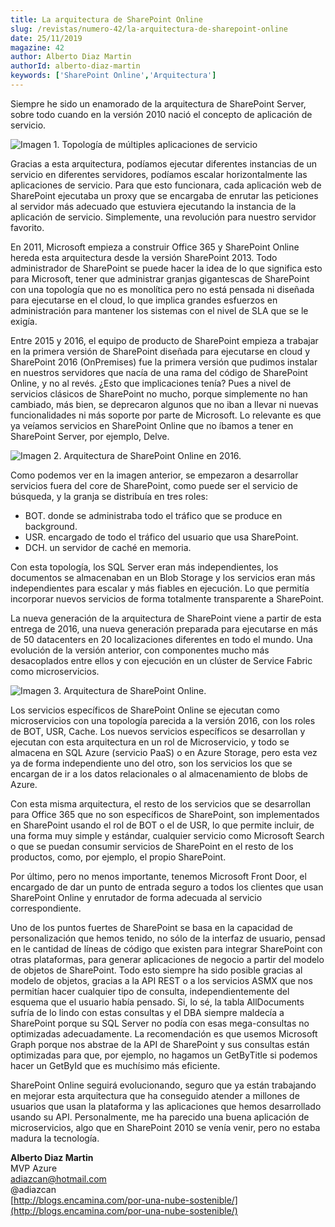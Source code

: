 ```yaml
---
title: La arquitectura de SharePoint Online
slug: /revistas/numero-42/la-arquitectura-de-sharepoint-online
date: 25/11/2019
magazine: 42
author: Alberto Diaz Martin
authorId: alberto-diaz-martin
keywords: ['SharePoint Online','Arquitectura']
---
```






​Siempre he sido un enamorado de la arquitectura de SharePoint Server, sobre todo cuando en la versión 2010 nació el concepto de aplicación de servicio.

![Imagen 1. Topología de múltiples aplicaciones de servicio](../../../images/numero42/la-arquitectura-de-sharepoint-online/image1.png)

Gracias a esta arquitectura, podíamos ejecutar diferentes instancias de un servicio en diferentes servidores, podíamos escalar horizontalmente las aplicaciones de servicio. Para que esto funcionara, cada aplicación web de SharePoint ejecutaba un proxy que se encargaba de enrutar las peticiones al servidor más adecuado que estuviera ejecutando la instancia de la aplicación de servicio. Simplemente, una revolución para nuestro servidor favorito.

En 2011, Microsoft empieza a construir Office 365 y SharePoint Online hereda esta arquitectura desde la versión SharePoint 2013. Todo administrador de SharePoint se puede hacer la idea de lo que significa esto para Microsoft, tener que administrar granjas gigantescas de SharePoint con una topología que no es monolítica pero no está pensada ni diseñada para ejecutarse en el cloud, lo que implica grandes esfuerzos en administración para mantener los sistemas con el nivel de SLA que se le exigía.

Entre 2015 y 2016, el equipo de producto de SharePoint empieza a trabajar en la primera versión de SharePoint diseñada para ejecutarse en cloud y SharePoint 2016 (OnPremises) fue la primera versión que pudimos instalar en nuestros servidores que nacía de una rama del código de SharePoint Online, y no al revés. ¿Esto que implicaciones tenía? Pues a nivel de servicios clásicos de SharePoint no mucho, porque simplemente no han cambiado, más bien, se deprecaron algunos que no iban a llevar ni nuevas funcionalidades ni más soporte por parte de Microsoft. Lo relevante es que ya veíamos servicios en SharePoint Online que no íbamos a tener en SharePoint Server, por ejemplo, Delve.

![Imagen 2. Arquitectura de SharePoint Online en 2016.](../../../images/numero42/la-arquitectura-de-sharepoint-online/image2.png)

Como podemos ver en la imagen anterior, se empezaron a desarrollar servicios fuera del core de SharePoint, como puede ser el servicio de búsqueda, y la granja se distribuía en tres roles:

- BOT. donde se administraba todo el tráfico que se produce en background.
- USR. encargado de todo el tráfico del usuario que usa SharePoint.
- DCH. un servidor de caché en memoria.


Con esta topología, los SQL Server eran más independientes, los documentos se almacenaban en un Blob Storage y los servicios eran más independientes para escalar y más fiables en ejecución. Lo que permitía incorporar nuevos servicios de forma totalmente transparente a SharePoint.

La nueva generación de la arquitectura de SharePoint viene a partir de esta entrega de 2016, una nueva generación preparada para ejecutarse en más de 50 datacenters en 20 localizaciones diferentes en todo el mundo. Una evolución de la versión anterior, con componentes mucho más desacoplados entre ellos y con ejecución en un clúster de Service Fabric como microservicios.

![Imagen 3. Arquitectura de SharePoint Online.](../../../images/numero42/la-arquitectura-de-sharepoint-online/image3.png)

Los servicios específicos de SharePoint Online se ejecutan como microservicios con una topología parecida a la versión 2016, con los roles de BOT, USR, Cache. Los nuevos servicios específicos se desarrollan y ejecutan con esta arquitectura en un rol de Microservicio, y todo se almacena en SQL Azure (servicio PaaS) o en Azure Storage, pero esta vez ya de forma independiente uno del otro, son los servicios los que se encargan de ir a los datos relacionales o al almacenamiento de blobs de Azure.

Con esta misma arquitectura, el resto de los servicios que se desarrollan para Office 365 que no son específicos de SharePoint, son implementados en SharePoint usando el rol de BOT o el de USR, lo que permite incluir, de una forma muy simple y estándar, cualquier servicio como Microsoft Search o que se puedan consumir servicios de SharePoint en el resto de los productos, como, por ejemplo, el propio SharePoint.

Por último, pero no menos importante, tenemos Microsoft Front Door, el encargado de dar un punto de entrada seguro a todos los clientes que usan SharePoint Online y enrutador de forma adecuada al servicio correspondiente.

Uno de los puntos fuertes de SharePoint se basa en la capacidad de personalización que hemos tenido, no sólo de la interfaz de usuario, pensad en le cantidad de líneas de código que existen para integrar SharePoint con otras plataformas, para generar aplicaciones de negocio a partir del modelo de objetos de SharePoint. Todo esto siempre ha sido posible gracias al modelo de objetos, gracias a la API REST o a los servicios ASMX que nos permitían hacer cualquier tipo de consulta, independientemente del esquema que el usuario había pensado. Si, lo sé, la tabla AllDocuments sufría de lo lindo con estas consultas y el DBA siempre maldecía a SharePoint porque su SQL Server no podía con esas mega-consultas no optimizadas adecuadamente. La recomendación es que usemos Microsoft Graph porque nos abstrae de la API de SharePoint y sus consultas están optimizadas para que, por ejemplo, no hagamos un GetByTitle si podemos hacer un GetById que es muchísimo más eficiente.

SharePoint Online seguirá evolucionando, seguro que ya están trabajando en mejorar esta arquitectura que ha conseguido atender a millones de usuarios que usan la plataforma y las aplicaciones que hemos desarrollado usando su API. Personalmente, me ha parecido una buena aplicación de microservicios, algo que en SharePoint 2010 se venía venir, pero no estaba madura la tecnología.



**Alberto Diaz Martin** <br />
 MVP Azure <br />
 adiazcan@hotmail.com <br />
 @adiazcan <br />
[http://blogs.encamina.com/por-una-nube-sostenible/](http://blogs.encamina.com/por-una-nube-sostenible/)
